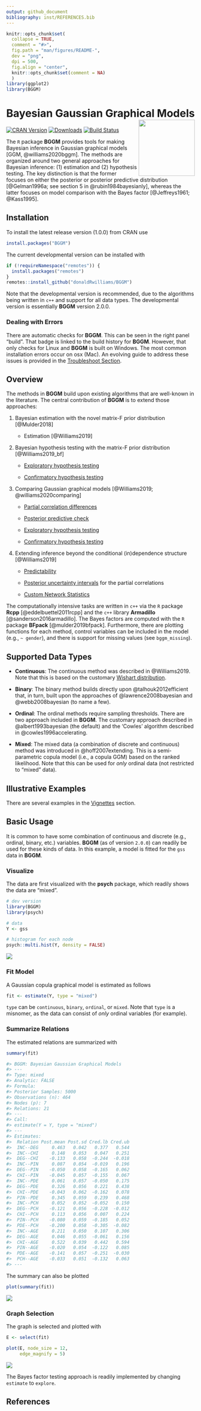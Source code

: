 ```yaml
---
output: github_document
bibliography: inst/REFERENCES.bib
---
```


```r
knitr::opts_chunk$set(
  collapse = TRUE,
  comment = "#>",
  fig.path = "man/figures/README-",
  dev = "png",
  dpi = 500,
  fig.align = "center",
  knitr::opts_chunk$set(comment = NA)
  )
library(ggplot2)
library(BGGM)
```

# Bayesian Gaussian Graphical Models <img src="man/figures/logo.png" align="right" alt="" width="150" />


<!-- badges: start -->
[![CRAN Version](http://www.r-pkg.org/badges/version/BGGM)](https://cran.r-project.org/package=BGGM)
[![Downloads](https://cranlogs.r-pkg.org/badges/BGGM)](https://cran.r-project.org/package=BGGM)
[![Build Status](https://travis-ci.org/donaldRwilliams/BGGM.svg?branch=master)](https://travis-ci.org/donaldRwilliams/BGGM)
<!-- badges: end -->


The `R` package **BGGM** provides tools for making Bayesian inference in 
Gaussian graphical models [GGM, @williams2020bggm]. The methods are organized around 
two general approaches for Bayesian inference: (1) estimation and (2) hypothesis 
testing. The key distinction is that the former focuses on either the posterior or posterior 
predictive distribution [@Gelman1996a; see section 5 in @rubin1984bayesianly], whereas the 
latter focuses on model comparison with the Bayes factor [@Jeffreys1961; @Kass1995].

## <i class="fas fa-cog"></i> Installation

To install the latest release version (1.0.0) from CRAN use
```r
install.packages("BGGM")	
```

The current developmental version can be installed with	

```r
if (!requireNamespace("remotes")) {	
  install.packages("remotes")	
}	
remotes::install_github("donaldRwilliams/BGGM")
```

Note that the developmental version is recommended, due to the algorithms being written in `c++` and 
support for all data types. The developmental version is essentially
**BGGM** version 2.0.0.

### <i class="fas fa-skull-crossbones"></i> Dealing with Errors
There are automatic checks for **BGGM**. This can be seen in the right panel "build". That badge is linked
to the build history for **BGGM**. However, that only checks for Linux and **BGGM** is built on Windows. 
The most common installation errors occur on osx (Mac). An evolving guide to address these
issues is provided in the [Troubleshoot Section](https://donaldrwilliams.github.io/BGGM/articles/installation.html). 

## <i class="fas fa-clipboard-list"></i> Overview
The methods in **BGGM** build upon existing algorithms that are well-known in the literature.
The central contribution of **BGGM** is to extend those approaches:

1.  Bayesian estimation with the novel matrix-F prior distribution [@Mulder2018]
  
    + Estimation [@Williams2019]

2. Bayesian hypothesis testing with the matrix-F prior distribution [@Williams2019_bf]

    + [Exploratory hypothesis testing](https://github.com/donaldRwilliams/BGGM#Exploratory)
  
    + [Confirmatory hypothesis testing](https://github.com/donaldRwilliams/BGGM#confirmatory)
    
3. Comparing Gaussian graphical models [@Williams2019; @williams2020comparing]
    
    + [Partial correlation differences](https://github.com/donaldRwilliams/BGGM#partial-correlation-differences)
    
    + [Posterior predictive check](https://github.com/donaldRwilliams/BGGM#posterior-predictive-check)
    
    + [Exploratory hypothesis testing](https://github.com/donaldRwilliams/BGGM#exploratory-groups)
    
    + [Confirmatory hypothesis testing](https://github.com/donaldRwilliams/BGGM#confirmatory-groups)

4. Extending inference beyond the conditional (in)dependence structure [@Williams2019]

    +  [Predictability](https://github.com/donaldRwilliams/BGGM#predictability)
    
    +  [Posterior uncertainty intervals](https://github.com/donaldRwilliams/BGGM#posterior-uncertainty) for the 
       partial correlations
       
    +  [Custom Network Statistics](https://github.com/donaldRwilliams/BGGM#custom-network-statistics)
    
    
The computationally intensive tasks are written in `c++` via the `R` package **Rcpp** [@eddelbuettel2011rcpp] and the `c++` library **Armadillo** [@sanderson2016armadillo]. The Bayes factors are computed with the `R` package **BFpack** [@mulder2019bfpack]. Furthermore, there are plotting functions
for each method, control variables can be included in the model (e.g., `~ gender`), 
and there is support for missing values (see `bggm_missing`).

## Supported Data Types

* **Continuous**: The continuous method was described in  @Williams2019. Note that 
                  this is based on the customary [Wishart distribution](https://en.wikipedia.org/wiki/Wishart_distribution).

* **Binary**: The binary method builds directly upon @talhouk2012efficient
  that, in turn, built upon the approaches of @lawrence2008bayesian and
  @webb2008bayesian (to name a few).
  
* **Ordinal**: The ordinal methods require sampling thresholds. There are two approach 
   included in **BGGM**. The customary approach described in @albert1993bayesian 
   (the default) and the 'Cowles' algorithm described in @cowles1996accelerating.
   
* **Mixed**: The mixed data (a combination of discrete and continuous) method was introduced
 in @hoff2007extending. This is a semi-parametric copula model
 (i.e., a copula GGM) based on the ranked likelihood. Note that this can be used for 
 *only* ordinal data (not restricted to "mixed" data).


##  <i class="fas fa-external-link-square-alt"></i> Illustrative Examples
There are several examples in the [Vignettes](https://donaldrwilliams.github.io/BGGM/articles/) section.

## <i class="far fa-play-circle"></i>  Basic Usage
It is common to have some combination of continuous and discrete (e.g., ordinal, binary, etc.) variables. **BGGM** (as of version `2.0.0`) can readily be used for these kinds of data. In this example, a model is fitted for the `gss` data in **BGGM**. 

### Visualize
The data are first visualized with the **psych** package, which readily shows the data are "mixed". 

```r
# dev version
library(BGGM)
library(psych)

# data
Y <- gss

# histogram for each node
psych::multi.hist(Y, density = FALSE)
```
![](man/figures/index_hist.png)




### Fit Model
A Gaussian copula graphical model is estimated as follows
```r
fit <- estimate(Y, type = "mixed")
```
`type` can be `continuous`, `binary`, `ordinal`, or `mixed`. Note that `type` is a misnomer, as the data can consist of *only* ordinal variables (for example).


### Summarize Relations
The estimated relations are summarized with
```r
summary(fit)

#> BGGM: Bayesian Gaussian Graphical Models 
#> --- 
#> Type: mixed 
#> Analytic: FALSE 
#> Formula:  
#> Posterior Samples: 5000 
#> Observations (n): 464  
#> Nodes (p): 7 
#> Relations: 21 
#> --- 
#> Call: 
#> estimate(Y = Y, type = "mixed")
#> --- 
#> Estimates:
#>  Relation Post.mean Post.sd Cred.lb Cred.ub
#>  INC--DEG     0.463   0.042   0.377   0.544
#>  INC--CHI     0.148   0.053   0.047   0.251
#>  DEG--CHI    -0.133   0.058  -0.244  -0.018
#>  INC--PIN     0.087   0.054  -0.019   0.196
#>  DEG--PIN    -0.050   0.058  -0.165   0.062
#>  CHI--PIN    -0.045   0.057  -0.155   0.067
#>  INC--PDE     0.061   0.057  -0.050   0.175
#>  DEG--PDE     0.326   0.056   0.221   0.438
#>  CHI--PDE    -0.043   0.062  -0.162   0.078
#>  PIN--PDE     0.345   0.059   0.239   0.468
#>  INC--PCH     0.052   0.052  -0.052   0.150
#>  DEG--PCH    -0.121   0.056  -0.228  -0.012
#>  CHI--PCH     0.113   0.056   0.007   0.224
#>  PIN--PCH    -0.080   0.059  -0.185   0.052
#>  PDE--PCH    -0.200   0.058  -0.305  -0.082
#>  INC--AGE     0.211   0.050   0.107   0.306
#>  DEG--AGE     0.046   0.055  -0.061   0.156
#>  CHI--AGE     0.522   0.039   0.442   0.594
#>  PIN--AGE    -0.020   0.054  -0.122   0.085
#>  PDE--AGE    -0.141   0.057  -0.251  -0.030
#>  PCH--AGE    -0.033   0.051  -0.132   0.063
#> --- 
```

The summary can also be plotted
```r
plot(summary(fit))
```
![](man/figures/index_summ.png)

### Graph Selection
The graph is selected and plotted with
```r
E <- select(fit)

plot(E, node_size = 12,
     edge_magnify = 5)
```

![](man/figures/netplot_index.png)


The Bayes factor testing approach is readily implemented by changing `estimate` to `explore`. 

## <i class="fas fa-pen-square"></i> References
